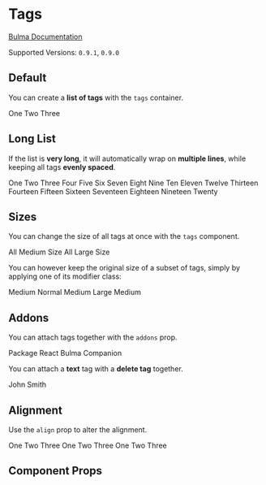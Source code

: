 

<Meta title="Elements/Tags" component={Tags} />

# Tags

[Bulma Documentation](https://bulma.io/documentation/elements/tag/#list-of-tags)

Supported Versions: `0.9.1`, `0.9.0`

## Default

You can create a **list of tags** with the `tags` container.

<Canvas>
  <Story name="Default">
    <Tags>
      <Tag>One</Tag>
      <Tag>Two</Tag>
      <Tag>Three</Tag>
    </Tags>
  </Story>
</Canvas>

## Long List

If the list is **very long**, it will automatically wrap on **multiple lines**, while keeping all tags **evenly spaced**.

<Canvas>
  <Story name="Long List">
    <Tags>
      <Tag>One</Tag>
      <Tag>Two</Tag>
      <Tag>Three</Tag>
      <Tag>Four</Tag>
      <Tag>Five</Tag>
      <Tag>Six</Tag>
      <Tag>Seven</Tag>
      <Tag>Eight</Tag>
      <Tag>Nine</Tag>
      <Tag>Ten</Tag>
      <Tag>Eleven</Tag>
      <Tag>Twelve</Tag>
      <Tag>Thirteen</Tag>
      <Tag>Fourteen</Tag>
      <Tag>Fifteen</Tag>
      <Tag>Sixteen</Tag>
      <Tag>Seventeen</Tag>
      <Tag>Eighteen</Tag>
      <Tag>Nineteen</Tag>
      <Tag>Twenty</Tag>
    </Tags>
  </Story>
</Canvas>

## Sizes

You can change the size of all tags at once with the `tags` component.

<Canvas>
  <Story name="Sizes">
    <Tags size="medium">
      <Tag>All</Tag>
      <Tag>Medium</Tag>
      <Tag>Size</Tag>
    </Tags>
    <Tags size="large">
      <Tag>All</Tag>
      <Tag>Large</Tag>
      <Tag>Size</Tag>
    </Tags>
  </Story>
</Canvas>

You can however keep the original size of a subset of tags, simply by applying one of its modifier class:

<Canvas>
  <Story name="Sizes with Subset">
    <Tags size="medium">
      <Tag>Medium</Tag>
      <Tag size="normal">Normal</Tag>
      <Tag>Medium</Tag>
      <Tag size="large">Large</Tag>
      <Tag>Medium</Tag>
    </Tags>
  </Story>
</Canvas>

## Addons

You can attach tags together with the `addons` prop.

<Canvas>
  <Story name="Addons">
    <Tags addons>
      <Tag>Package</Tag>
      <Tag color="primary">React Bulma Companion</Tag>
    </Tags>
  </Story>
</Canvas>

You can attach a **text** tag with a **delete tag** together.

<Canvas>
  <Story name="Addons with Delete">
    <Tags addons>
      <Tag color="danger">John Smith</Tag>
      <Tag delete />
    </Tags>
  </Story>
</Canvas>

## Alignment

Use the `align` prop to alter the alignment.

<Canvas>
  <Story name="Alignment">
    <Tags>
      <Tag>One</Tag>
      <Tag>Two</Tag>
      <Tag>Three</Tag>
    </Tags>
    <Tags align="center">
      <Tag>One</Tag>
      <Tag>Two</Tag>
      <Tag>Three</Tag>
    </Tags>
    <Tags align="right">
      <Tag>One</Tag>
      <Tag>Two</Tag>
      <Tag>Three</Tag>
    </Tags>
  </Story>
</Canvas>

## Component Props

<ArgsTable of={Tags} />
